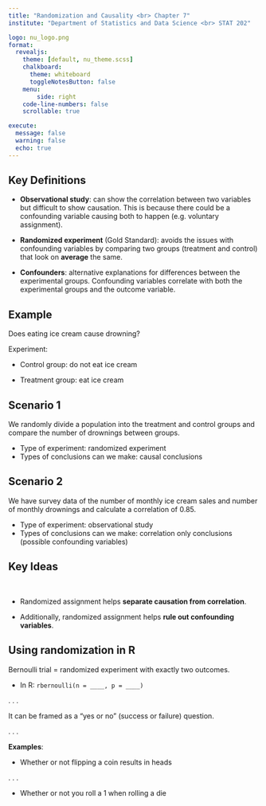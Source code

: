 ```yaml
---
title: "Randomization and Causality <br> Chapter 7"
institute: "Department of Statistics and Data Science <br> STAT 202"

logo: nu_logo.png
format: 
  revealjs:
    theme: [default, nu_theme.scss]
    chalkboard:
      theme: whiteboard
      toggleNotesButton: false
    menu:
        side: right
    code-line-numbers: false
    scrollable: true

execute:
  message: false
  warning: false
  echo: true
---
```


## Key Definitions

::: incremental
-   **Observational study**: can show the correlation between two variables but difficult to show causation. This is because there could be a confounding variable causing both to happen (e.g. voluntary assignment).

-   **Randomized experiment** (Gold Standard): avoids the issues with confounding variables by comparing two groups (treatment and control) that look on **average** the same.

-   **Confounders**: alternative explanations for differences between the experimental groups. Confounding variables correlate with both the experimental groups and the outcome variable.
:::

## Example

Does eating ice cream cause drowning?

Experiment:

-   Control group: do not eat ice cream

-   Treatment group: eat ice cream

::: panel-tabset
## Scenario 1

We randomly divide a population into the treatment and control groups and compare the number of drownings between groups.

::: incremental
-   Type of experiment: randomized experiment
-   Types of conclusions can we make: causal conclusions
:::

## Scenario 2

We have survey data of the number of monthly ice cream sales and number of monthly drownings and calculate a correlation of 0.85.

::: incremental
-   Type of experiment: observational study
-   Types of conclusions can we make: correlation only conclusions (possible confounding variables)
:::
:::

## Key Ideas

 

-   Randomized assignment helps **separate causation from correlation**.

-   Additionally, randomized assignment helps **rule out confounding variables**.

## Using randomization in R

Bernoulli trial = randomized experiment with exactly two outcomes.

-   In R: `rbernoulli(n = ____, p = ____)`

. . .

It can be framed as a "yes or no" (success or failure) question.

. . .

**Examples**:

-   Whether or not flipping a coin results in heads

. . .

-   Whether or not you roll a 1 when rolling a die
